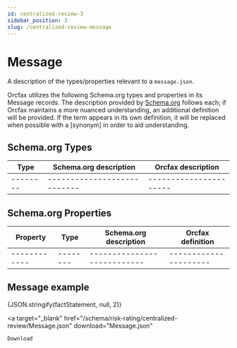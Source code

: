 ```yaml
---
id: centralized-review-3
sidebar_position: 3
slug: /centralized-review-message
---
```



# Message

A description of the types/properties relevant to a
`message.json`.

Orcfax utilizes the following Schema.org types and properties in its Message
records. The description provided by [Schema.org][schema-1]
follows each; if Orcfax maintains a more nuanced understanding, an additional
definition will be provided. If the term appears in its own definition, it will
be replaced when possible with a \[synonym\] in order to aid understanding.

[schema-1]: https://schema.org/

## Schema.org Types

| Type     | Schema.org description     | Orcfax description     |
| -------- | ---------------------------| ---------------------- |
| -------- | ---------------------------| ---------------------- |

## Schema.org Properties

| Property     | Type     | Schema.org description     | Orcfax definition     |
| ------------ | -------- | ---------------------------| --------------------- |
| ------------ | -------- | ---------------------------| --------------------- |

## Message example

<CodeBlock language="json">{JSON.stringify(factStatement, null, 2)}</CodeBlock>

<a
    target="_blank"
    href="/schema/risk-rating/centralized-review/Message.json"
    download="Message.json"
>
    Download
</a>
